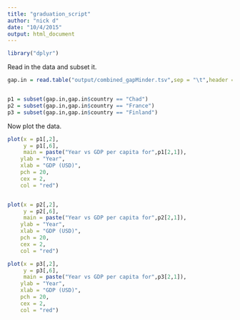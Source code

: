 ```yaml
---
title: "graduation_script"
author: "nick d"
date: "10/4/2015"
output: html_document
---
```




```r
library("dplyr")
```

Read in the data and subset it.

```r
gap.in = read.table("output/combined_gapMinder.tsv",sep = "\t",header = TRUE)


p1 = subset(gap.in,gap.in$country == "Chad")
p2 = subset(gap.in,gap.in$country == "France")
p3 = subset(gap.in,gap.in$country == "Finland")

```

Now plot the data.

```r
plot(x = p1[,2],
     y = p1[,6],
     main = paste("Year vs GDP per capita for",p1[2,1]),
    ylab = "Year",
    xlab = "GDP (USD)",
    pch = 20,
    cex = 2,
    col = "red")


plot(x = p2[,2],
     y = p2[,6],
     main = paste("Year vs GDP per capita for",p2[2,1]),
    ylab = "Year",
    xlab = "GDP (USD)",
    pch = 20,
    cex = 2,
    col = "red")

plot(x = p3[,2],
     y = p3[,6],
     main = paste("Year vs GDP per capita for",p3[2,1]),
    ylab = "Year",
    xlab = "GDP (USD)",
    pch = 20,
    cex = 2,
    col = "red")

```
